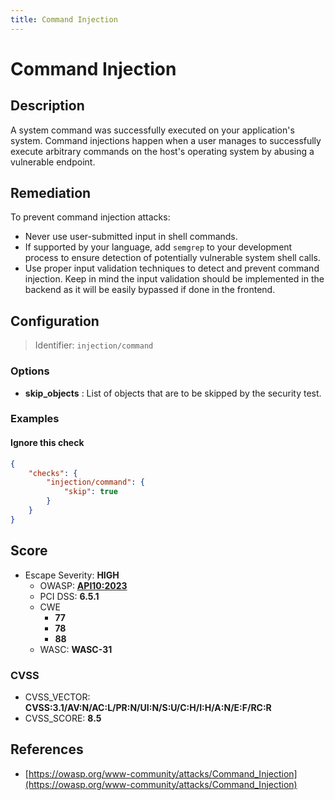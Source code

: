 ```yaml
---
title: Command Injection
---
```


# Command Injection

## Description

A system command was successfully executed on your application's system.
Command injections happen when a user manages to successfully execute arbitrary commands on the host's operating system by abusing a vulnerable endpoint.


## Remediation

To prevent command injection attacks:
- Never use user-submitted input in shell commands.
- If supported by your language, add `semgrep` to your development process to ensure detection of potentially vulnerable system shell calls.
- Use proper input validation techniques to detect and prevent command injection. Keep in mind the input validation should be implemented in the backend as it will be easily bypassed if done in the frontend.




## Configuration

> Identifier: `injection/command`

### Options

- **skip_objects** : List of objects that are to be skipped by the security test.
  



### Examples



#### Ignore this check

```json
{
    "checks": {
        "injection/command": {
            "skip": true
        }
    }
}
```




## Score

- Escape Severity: **<span className="high-severity">HIGH</span>**
  - OWASP: **[API10:2023](https://github.com/OWASP/API-Security/blob/master/editions/2023/en/0xaa-unsafe-consumption-of-apis.md)**
  - PCI DSS: **6.5.1**
  - CWE
    - **77**
    - **78**
    - **88**
  - WASC: **WASC-31**
  
  

### CVSS

- CVSS_VECTOR: **CVSS:3.1/AV:N/AC:L/PR:N/UI:N/S:U/C:H/I:H/A:N/E:F/RC:R**
- CVSS_SCORE: **8.5**

## References

- [https://owasp.org/www-community/attacks/Command_Injection](https://owasp.org/www-community/attacks/Command_Injection)
  